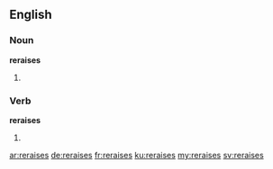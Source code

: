 ==English==

===Noun===

'''reraises'''

# {{plural of|reraise}}

===Verb===

'''reraises'''

# {{en-third-person singular of|reraise}}

[[ar:reraises]]
[[de:reraises]]
[[fr:reraises]]
[[ku:reraises]]
[[my:reraises]]
[[sv:reraises]]